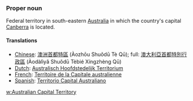 ===Proper noun===
Federal territory in south-eastern [[Australia]] in which the country's capital [[Canberra]] is located.

====Translations====
*[[Chinese]]: [[澳洲首都特區]] (Àozhōu Shuǒdū Tè Qū); full: [[澳大利亞首都特別行政區]] (Àodàlìyǎ Shuǒdū Tèbié Xíngzhèng Qū)
*[[Dutch]]: [[Australisch Hoofdstedelijk Territorium]]
*[[French]]: [[Territoire de la Capitale australienne]]
*[[Spanish]]: [[Territorio Capital Australiano]]

[[w:Australian Capital Territory]]